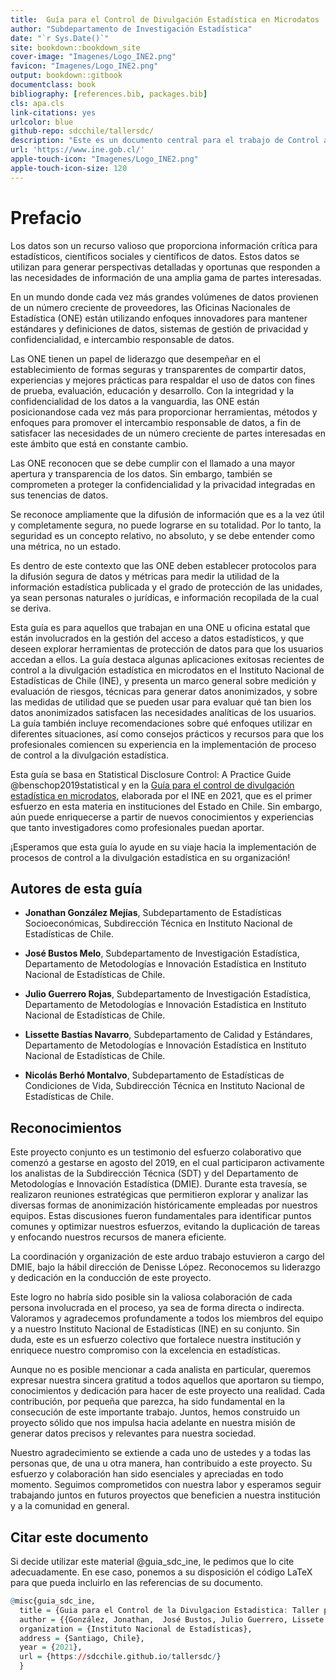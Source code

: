 ```yaml
--- 
title:  Guía para el Control de Divulgación Estadística en Microdatos
author: "Subdepartamento de Investigación Estadística"
date: "`r Sys.Date()`"
site: bookdown::bookdown_site
cover-image: "Imagenes/Logo_INE2.png"
favicon: "Imagenes/Logo_INE2.png"
output: bookdown::gitbook
documentclass: book
bibliography: [references.bib, packages.bib]
cls: apa.cls
link-citations: yes
urlcolor: blue
github-repo: sdcchile/tallersdc/
description: "Este es un documento central para el trabajo de Control a la Divulgación Estadística de Microdatos en el Instituto Nacional de Estadísticas de Chile."
url: 'https://www.ine.gob.cl/'
apple-touch-icon: "Imagenes/Logo_INE2.png"
apple-touch-icon-size: 120
---
```





# Prefacio
Los datos son un recurso valioso que proporciona información crítica para estadísticos, científicos sociales y científicos de datos. Estos datos se utilizan para generar perspectivas detalladas y oportunas que responden a las necesidades de información de una amplia gama de partes interesadas.

En un mundo donde cada vez más grandes volúmenes de datos provienen de un número creciente de proveedores, las Oficinas Nacionales de Estadística (ONE) están utilizando enfoques innovadores para mantener estándares y definiciones de datos, sistemas de gestión de privacidad y confidencialidad, e intercambio responsable de datos.

Las ONE tienen un papel de liderazgo que desempeñar en el establecimiento de formas seguras y transparentes de compartir datos, experiencias y mejores prácticas para respaldar el uso de datos con fines de prueba, evaluación, educación y desarrollo. Con la integridad y la confidencialidad de los datos a la vanguardia, las ONE están posicionandose cada vez más para proporcionar herramientas, métodos y enfoques para promover el intercambio responsable de datos, a fin de satisfacer las necesidades de un número creciente de partes interesadas en este ámbito que está en constante cambio.

Las ONE reconocen que se debe cumplir con el llamado a una mayor apertura y transparencia de los datos. Sin embargo, también se comprometen a proteger la confidencialidad y la privacidad integradas en sus tenencias de datos.

Se reconoce ampliamente que la difusión de información que es a la vez útil y completamente segura, no puede lograrse en su totalidad. Por lo tanto, la seguridad es un concepto relativo, no absoluto, y se debe entender como una métrica, no un estado.

Es dentro de este contexto que las ONE deben establecer protocolos para la difusión segura de datos y métricas para medir la utilidad de la información estadística publicada y el grado de protección de las unidades, ya sean personas naturales o jurídicas, e información recopilada de la cual se deriva.

Esta guía es para aquellos que trabajan en una ONE u oficina estatal que están involucrados en la gestión del acceso a datos estadísticos, y que deseen explorar herramientas de protección de datos para que los usuarios accedan a ellos. La guía destaca algunas aplicaciones exitosas recientes de control a la divulgación estadística en microdatos en el Instituto Nacional de Estadísticas de Chile (INE), y presenta un marco general sobre medición y evaluación de riesgos, técnicas para generar datos anonimizados, y sobre las medidas de utilidad que se pueden usar para evaluar qué tan bien los datos anonimizados satisfacen las necesidades analíticas de los usuarios. La guía también incluye recomendaciones sobre qué enfoques utilizar en diferentes situaciones, así como consejos prácticos y recursos para que los profesionales comiencen su experiencia en la implementación de proceso de control a la divulgación estadística.

Esta guía se basa en Statistical Disclosure Control: A Practice Guide @benschop2019statistical y en la [Guía para el control de divulgación estadística en microdatos](https://www.ine.gob.cl/docs/default-source/buenas-practicas/directrices-metodologicas/guias-y-orientaciones-metodologicas/documentos/gu%C3%ADa-control-divulgaci%C3%B3n-estad%C3%ADstica-microdatos.pdf?sfvrsn=b6bdd28f_2), elaborada por el INE en 2021, que es el primer esfuerzo en esta materia en instituciones del Estado en Chile. Sin embargo, aún puede enriquecerse a partir de nuevos conocimientos y experiencias que tanto investigadores como profesionales puedan aportar. 

¡Esperamos que esta guía lo ayude en su viaje hacia la implementación de procesos de control a la divulgación estadística en su organización!

## Autores de esta guía

 * **Jonathan González Mejías**, Subdepartamento de Estadísticas Socioeconómicas, Subdirección Técnica en Instituto Nacional de Estadísticas de Chile.

 * **José Bustos Melo**, Subdepartamento de Investigación Estadística, Departamento de Metodologías e Innovación Estadística en Instituto Nacional de Estadísticas de Chile.

 * **Julio Guerrero Rojas**, Subdepartamento de Investigación Estadística, Departamento de Metodologías e Innovación Estadística en Instituto Nacional de Estadísticas de Chile.

 * **Lissette Bastías Navarro**, Subdepartamento de Calidad y Estándares, Departamento de Metodologías e Innovación Estadística en Instituto Nacional de Estadísticas de Chile.

 * **Nicolás Berhó Montalvo**, Subdepartamento de Estadísticas de Condiciones de Vida, Subdirección Técnica en Instituto Nacional de Estadísticas de Chile.

## Reconocimientos

Este proyecto conjunto es un testimonio del esfuerzo colaborativo que comenzó a gestarse en agosto del 2019, en el cual participaron activamente los analistas de la Subdirección Técnica (SDT) y del Departamento de Metodologías e Innovación Estadística (DMIE). Durante esta travesía, se realizaron reuniones estratégicas que permitieron explorar y analizar las diversas formas de anonimización históricamente empleadas por nuestros equipos. Estas discusiones fueron fundamentales para identificar puntos comunes y optimizar nuestros esfuerzos, evitando la duplicación de tareas y enfocando nuestros recursos de manera eficiente.

La coordinación y organización de este arduo trabajo estuvieron a cargo del DMIE, bajo la hábil dirección de Denisse López. Reconocemos su liderazgo y dedicación en la conducción de este proyecto.

Este logro no habría sido posible sin la valiosa colaboración de cada persona involucrada en el proceso, ya sea de forma directa o indirecta. Valoramos y agradecemos profundamente a todos los miembros del equipo y a nuestro Instituto Nacional de Estadísticas (INE) en su conjunto. Sin duda, este es un esfuerzo colectivo que fortalece nuestra institución y enriquece nuestro compromiso con la excelencia en estadísticas.

Aunque no es posible mencionar a cada analista en particular, queremos expresar nuestra sincera gratitud a todos aquellos que aportaron su tiempo, conocimientos y dedicación para hacer de este proyecto una realidad. Cada contribución, por pequeña que parezca, ha sido fundamental en la consecución de este importante trabajo. Juntos, hemos construido un proyecto sólido que nos impulsa hacia adelante en nuestra misión de generar datos precisos y relevantes para nuestra sociedad.

Nuestro agradecimiento se extiende a cada uno de ustedes y a todas las personas que, de una u otra manera, han contribuido a este proyecto. Su esfuerzo y colaboración han sido esenciales y apreciadas en todo momento. Seguimos comprometidos con nuestra labor y esperamos seguir trabajando juntos en futuros proyectos que beneficien a nuestra institución y a la comunidad en general.

## Citar este documento

Si decide utilizar este material @guia_sdc_ine, le pedimos que lo cite adecuadamente. En ese caso, ponemos a su disposición el código LaTeX para que pueda incluirlo en las referencias de su documento.

```r
@misc{guia_sdc_ine,
  title = {Guia para el Control de la Divulgacion Estadistica: Taller practico},
  author = {{González, Jonathan,  José Bustos, Julio Guerrero, Lissete Bastías and Nicolas Berhó}},
  organization = {Instituto Nacional de Estadísticas},
  address = {Santiago, Chile},
  year = {2021},
  url = {https://sdcchile.github.io/tallersdc/}
  }

```




